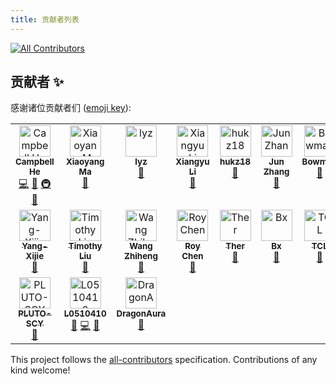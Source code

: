 ```yaml
---
title: 贡献者列表
---
```


<!-- ALL-CONTRIBUTORS-BADGE:START - Do not remove or modify this section -->
[![All Contributors](https://img.shields.io/badge/all_contributors-19-orange.svg?style=flat-square)](#contributors-)
<!-- ALL-CONTRIBUTORS-BADGE:END -->

## 贡献者 ✨

感谢诸位贡献者们 ([emoji key](https://allcontributors.org/docs/en/emoji-key)):

<!-- ALL-CONTRIBUTORS-LIST:START - Do not remove or modify this section -->
<!-- prettier-ignore-start -->
<!-- markdownlint-disable -->
<table>
  <tbody>
    <tr>
      <td align="center" valign="top" width="12.5%"><a href="https://github.com/duskmoon314"><img src="https://avatars2.githubusercontent.com/u/20477228?v=4?s=50" width="50px;" alt="Campbell He"/><br /><sub><b>Campbell He</b></sub></a><br /><a href="https://github.com/eesast/docs/commits?author=duskmoon314" title="Code">💻</a> <a href="https://github.com/eesast/docs/commits?author=duskmoon314" title="Documentation">📖</a> <a href="#infra-duskmoon314" title="Infrastructure (Hosting, Build-Tools, etc)">🚇</a> <a href="#maintenance-duskmoon314" title="Maintenance">🚧</a></td>
      <td align="center" valign="top" width="12.5%"><a href="https://github.com/boltma"><img src="https://avatars0.githubusercontent.com/u/6150748?v=4?s=50" width="50px;" alt="Xiaoyang Ma"/><br /><sub><b>Xiaoyang Ma</b></sub></a><br /><a href="https://github.com/eesast/docs/commits?author=boltma" title="Documentation">📖</a></td>
      <td align="center" valign="top" width="12.5%"><a href="https://github.com/zxdclyz"><img src="https://avatars2.githubusercontent.com/u/44538240?v=4?s=50" width="50px;" alt="lyz"/><br /><sub><b>lyz</b></sub></a><br /><a href="https://github.com/eesast/docs/commits?author=zxdclyz" title="Documentation">📖</a></td>
      <td align="center" valign="top" width="12.5%"><a href="https://github.com/xxxxyu"><img src="https://avatars3.githubusercontent.com/u/47287680?v=4?s=50" width="50px;" alt="Xiangyu Li"/><br /><sub><b>Xiangyu Li</b></sub></a><br /><a href="https://github.com/eesast/docs/commits?author=xxxxyu" title="Documentation">📖</a></td>
      <td align="center" valign="top" width="12.5%"><a href="https://github.com/hukz18"><img src="https://avatars3.githubusercontent.com/u/49591637?v=4?s=50" width="50px;" alt="hukz18"/><br /><sub><b>hukz18</b></sub></a><br /><a href="https://github.com/eesast/docs/commits?author=hukz18" title="Documentation">📖</a></td>
      <td align="center" valign="top" width="12.5%"><a href="https://github.com/Sweetnow"><img src="https://avatars2.githubusercontent.com/u/34758767?v=4?s=50" width="50px;" alt="Jun Zhang"/><br /><sub><b>Jun Zhang</b></sub></a><br /><a href="https://github.com/eesast/docs/commits?author=Sweetnow" title="Documentation">📖</a></td>
      <td align="center" valign="top" width="12.5%"><a href="https://github.com/BowmanChow"><img src="https://avatars1.githubusercontent.com/u/43898302?v=4?s=50" width="50px;" alt="Bowman"/><br /><sub><b>Bowman</b></sub></a><br /><a href="https://github.com/eesast/docs/commits?author=BowmanChow" title="Documentation">📖</a></td>
      <td align="center" valign="top" width="12.5%"><a href="https://github.com/DreamDraw"><img src="https://avatars2.githubusercontent.com/u/21218323?v=4?s=50" width="50px;" alt="DreamDraw Pan"/><br /><sub><b>DreamDraw Pan</b></sub></a><br /><a href="https://github.com/eesast/docs/commits?author=DreamDraw" title="Documentation">📖</a></td>
    </tr>
    <tr>
      <td align="center" valign="top" width="12.5%"><a href="https://github.com/Yang-Xijie"><img src="https://avatars3.githubusercontent.com/u/57952362?v=4?s=50" width="50px;" alt="Yang-Xijie"/><br /><sub><b>Yang-Xijie</b></sub></a><br /><a href="https://github.com/eesast/docs/commits?author=Yang-Xijie" title="Documentation">📖</a></td>
      <td align="center" valign="top" width="12.5%"><a href="https://github.com/Timothy-Liuxf"><img src="https://avatars.githubusercontent.com/u/65613511?v=4?s=50" width="50px;" alt="Timothy Liu"/><br /><sub><b>Timothy Liu</b></sub></a><br /><a href="https://github.com/eesast/docs/commits?author=Timothy-Liuxf" title="Documentation">📖</a></td>
      <td align="center" valign="top" width="12.5%"><a href="https://github.com/wang-zh20"><img src="https://avatars.githubusercontent.com/u/78086017?v=4?s=50" width="50px;" alt="Wang Zhiheng"/><br /><sub><b>Wang Zhiheng</b></sub></a><br /><a href="https://github.com/eesast/docs/commits?author=wang-zh20" title="Documentation">📖</a></td>
      <td align="center" valign="top" width="12.5%"><a href="https://github.com/chen-yy20"><img src="https://avatars.githubusercontent.com/u/84724215?v=4?s=50" width="50px;" alt="Roy Chen"/><br /><sub><b>Roy Chen</b></sub></a><br /><a href="https://github.com/eesast/docs/commits?author=chen-yy20" title="Documentation">📖</a></td>
      <td align="center" valign="top" width="12.5%"><a href="https://github.com/Ther-nullptr"><img src="https://avatars.githubusercontent.com/u/71265304?v=4?s=50" width="50px;" alt="Ther"/><br /><sub><b>Ther</b></sub></a><br /><a href="https://github.com/eesast/docs/commits?author=Ther-nullptr" title="Documentation">📖</a></td>
      <td align="center" valign="top" width="12.5%"><a href="https://github.com/birdx-007"><img src="https://avatars.githubusercontent.com/u/79506351?v=4?s=50" width="50px;" alt="Bx"/><br /><sub><b>Bx</b></sub></a><br /><a href="https://github.com/eesast/docs/commits?author=birdx-007" title="Documentation">📖</a></td>
      <td align="center" valign="top" width="12.5%"><a href="https://github.com/TCL606"><img src="https://avatars.githubusercontent.com/u/84725343?v=4?s=50" width="50px;" alt="TCL"/><br /><sub><b>TCL</b></sub></a><br /><a href="https://github.com/eesast/docs/commits?author=TCL606" title="Documentation">📖</a></td>
      <td align="center" valign="top" width="12.5%"><a href="https://github.com/BryantSuen"><img src="https://avatars.githubusercontent.com/u/65460093?v=4?s=50" width="50px;" alt="Boran Sun"/><br /><sub><b>Boran Sun</b></sub></a><br /><a href="https://github.com/eesast/docs/commits?author=BryantSuen" title="Documentation">📖</a></td>
    </tr>
    <tr>
      <td align="center" valign="top" width="12.5%"><a href="https://github.com/PLUTO-SCY"><img src="https://avatars.githubusercontent.com/u/78310004?v=4?s=50" width="50px;" alt="PLUTO-SCY"/><br /><sub><b>PLUTO-SCY</b></sub></a><br /><a href="https://github.com/eesast/docs/commits?author=PLUTO-SCY" title="Documentation">📖</a></td>
      <td align="center" valign="top" width="12.5%"><a href="https://github.com/L0510410"><img src="https://avatars.githubusercontent.com/u/87233125?v=4?s=50" width="50px;" alt="L0510410"/><br /><sub><b>L0510410</b></sub></a><br /><a href="https://github.com/eesast/docs/commits?author=L0510410" title="Documentation">📖</a> <a href="https://github.com/eesast/docs/commits?author=L0510410" title="Code">💻</a> <a href="#maintenance-L0510410" title="Maintenance">🚧</a></td>
      <td align="center" valign="top" width="12.5%"><a href="https://github.com/DragonAura"><img src="https://avatars.githubusercontent.com/u/32223554?v=4?s=50" width="50px;" alt="DragonAura"/><br /><sub><b>DragonAura</b></sub></a><br /><a href="https://github.com/eesast/docs/commits?author=DragonAura" title="Documentation">📖</a></td>
    </tr>
  </tbody>
</table>

<!-- markdownlint-restore -->
<!-- prettier-ignore-end -->

<!-- ALL-CONTRIBUTORS-LIST:END -->

This project follows the [all-contributors](https://github.com/all-contributors/all-contributors) specification. Contributions of any kind welcome!
